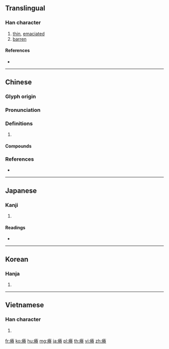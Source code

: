 {{character info/new}}
==Translingual==

===Han character===
{{Han char|rn=104|rad=疒|as=10|sn=15|four=00127|canj=KFCB}}

# [[thin]], [[emaciated]]
# [[barren]]

====References====
* {{Han ref|kx=0778.090|dkj=22401|dj=1188.080|hdz=42691.010|uh=7620|ud=30240|bh=BD43|bd=48451}}

----

==Chinese==
{{zh-forms}}

===Glyph origin===
{{Han etym}}

===Pronunciation===
{{zh-pron
|m=jí
|c=zik3,zek3,zik6
|mc=y
|oc=y
|cat=
}}

===Definitions===
{{zh-hanzi}}

# {{rfdef|zh}}

====Compounds====
{{zh-der|地瘠人稀|捐瘠|枯瘠|柴瘠|毀瘠|溝中瘠|瘠人肥己|瘠土|瘠己肥人|瘠牛僨豚|瘠田|瘠瘦|瘠薄|瘦瘠|确瘠|磽瘠|羸瘠|肥瘠|臞瘠|荒瘠|貧瘠}}

===References===
* {{R:yue:Hanzi}}

----

==Japanese==

===Kanji===
{{ja-kanji|grade=|rs=疒10}}

# {{defn|lang=ja|sort=疒10}}

====Readings====
* {{ja-readings|on=[[せき]] (seki)|kun=[[やせる]] (yaseru)|nanori=}}

----

==Korean==

===Hanja===
{{ko-hanja|hangeul=척|eumhun=|rv=cheok|mr=ch'ŏk|y=chek}}

# {{defn|lang=ko|sort=疒10}}

----

==Vietnamese==

===Han character===
{{vi-hantu|[[tích]]|rs=疒10}}

# {{defn|lang=vi|sort=疒10}}

[[fr:瘠]]
[[ko:瘠]]
[[hu:瘠]]
[[mg:瘠]]
[[ja:瘠]]
[[pl:瘠]]
[[th:瘠]]
[[vi:瘠]]
[[zh:瘠]]